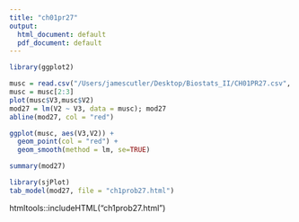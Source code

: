 ```yaml
---
title: "ch01pr27"
output:
  html_document: default
  pdf_document: default
---
```


```r
library(ggplot2)

musc = read.csv("/Users/jamescutler/Desktop/Biostats_II/CH01PR27.csv", header = FALSE)
musc = musc[2:3]
plot(musc$V3,musc$V2)
mod27 = lm(V2 ~ V3, data = musc); mod27
abline(mod27, col = "red")

ggplot(musc, aes(V3,V2)) +
  geom_point(col = "red") +
  geom_smooth(method = lm, se=TRUE)

summary(mod27)

library(sjPlot)
tab_model(mod27, file = "ch1prob27.html")

```
htmltools::includeHTML("ch1prob27.html")








